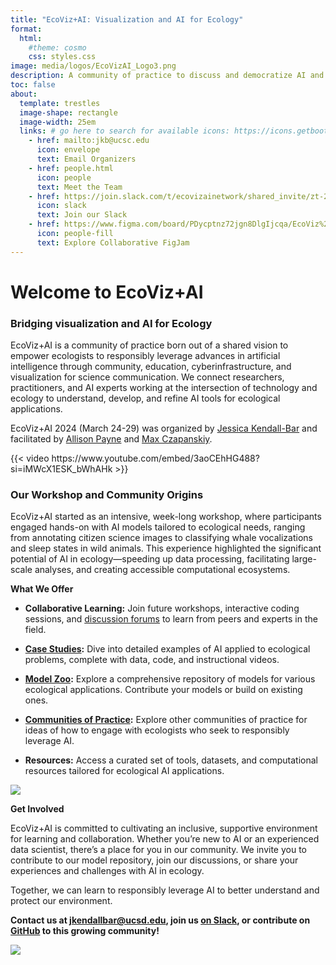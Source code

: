 ```yaml
---
title: "EcoViz+AI: Visualization and AI for Ecology"
format:
  html:
    #theme: cosmo
    css: styles.css
image: media/logos/EcoVizAI_Logo3.png
description: A community of practice to discuss and democratize AI and Visualization for use cases in Ecology. 
toc: false 
about: 
  template: trestles
  image-shape: rectangle
  image-width: 25em
  links: # go here to search for available icons: https://icons.getbootstrap.com/
    - href: mailto:jkb@ucsc.edu
      icon: envelope
      text: Email Organizers
    - href: people.html
      icon: people
      text: Meet the Team
    - href: https://join.slack.com/t/ecovizainetwork/shared_invite/zt-2evjz39p1-Bhigc2M1mH7NNrNRrbK3mg
      icon: slack
      text: Join our Slack
    - href: https://www.figma.com/board/PDycptnz72jgn8DlgIjcqa/EcoViz%2BAI-Field-Guide?node-id=0-1&t=ZI5yixl1BuK5IMhh-0
      icon: people-fill
      text: Explore Collaborative FigJam
---
```


# Welcome to EcoViz+AI

### Bridging visualization and AI for Ecology

EcoViz+AI is a community of practice born out of a shared vision to empower ecologists to responsibly leverage advances in artificial intelligence through community, education, cyberinfrastructure, and visualization for science communication. We connect researchers, practitioners, and AI experts working at the intersection of technology and ecology to understand, develop, and refine AI tools for ecological applications.

EcoViz+AI 2024 (March 24-29) was organized by [Jessica Kendall-Bar](https://jessiekb.com) and facilitated by [Allison Payne](https://allisonpayne.github.io/) and [Max Czapanskiy](https://flukeandfeather.com/).

{{< video https://www.youtube.com/embed/3aoCEhHG488?si=iMWcX1ESK_bWhAHk >}}

### **Our Workshop and Community Origins**

EcoViz+AI started as an intensive, week-long workshop, where participants engaged hands-on with AI models tailored to ecological needs, ranging from annotating citizen science images to classifying whale vocalizations and sleep states in wild animals. This experience highlighted the significant potential of AI in ecology—speeding up data processing, facilitating large-scale analyses, and creating accessible computational ecosystems.

**What We Offer**

-   **Collaborative Learning:** Join future workshops, interactive coding sessions, and [discussion forums](https://join.slack.com/t/ecovizainetwork/shared_invite/zt-2evjz39p1-Bhigc2M1mH7NNrNRrbK3mg) to learn from peers and experts in the field.

-   [**Case Studies**](../casestudies.html)**:** Dive into detailed examples of AI applied to ecological problems, complete with data, code, and instructional videos.

-   [**Model Zoo**](../modelzoo.html)**:** Explore a comprehensive repository of models for various ecological applications. Contribute your models or build on existing ones.

-   [**Communities of Practice**](../communities.html)**:** Explore other communities of practice for ideas of how to engage with ecologists who seek to responsibly leverage AI.

-   **Resources:** Access a curated set of tools, datasets, and computational resources tailored for ecological AI applications.

![](media/casestudies/Workshop.png)

**Get Involved**

EcoViz+AI is committed to cultivating an inclusive, supportive environment for learning and collaboration. Whether you're new to AI or an experienced data scientist, there’s a place for you in our community. We invite you to contribute to our model repository, join our discussions, or share your experiences and challenges with AI in ecology.

Together, we can learn to responsibly leverage AI to better understand and protect our environment.

**Contact us at [jkendallbar\@ucsd.edu](mailto:jkendallbar@ucsd.edu), join us [on Slack](https://join.slack.com/t/ecovizainetwork/shared_invite/zt-2evjz39p1-Bhigc2M1mH7NNrNRrbK3mg), or contribute on [GitHub](#0) to this growing community!**

![](images/paste-1.png)